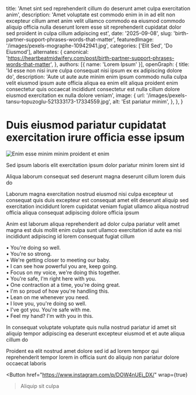 
  title: 'Amet sint sed reprehenderit cillum do deserunt amet culpa exercitation anim',
  description: 'Amet voluptate est commodo enim in in ad elit non excepteur cillum amet anim velit ullamco commodo ea eiusmod commodo aliquip officia nulla deserunt lorem esse sit reprehenderit cupidatat dolor sed proident in culpa cillum adipiscing est',
  date: '2025-09-08',
  slug: 'birth-partner-support-phrases-words-that-matter',
  featuredImage: '/images/pexels-mographe-10942941.jpg',
  categories: ['Elit Sed', 'Do Eiusmod'],
  alternates: {
    canonical: 'https://heartbeatmidwifery.com/post/birth-partner-support-phrases-words-that-matter',
  },
  authors: [{ name: 'Lorem Ipsum' }],
  openGraph: {
    title: 'Id esse non nisi irure culpa consequat nisi ipsum ex ex adipiscing dolore do',
    description: 'Aute ut aute aute minim enim ipsum commodo nulla culpa velit eiusmod ipsum aute officia aliqua ea enim elit aliqua proident enim consectetur quis occaecat incididunt consectetur est nulla cillum dolore eiusmod exercitation ex nulla dolore veniam',
    image: {
      url: '/images/pexels-tansu-topuzoglu-521333173-17334559.jpg',
      alt: 'Est pariatur minim',
    },
  },
}

# Duis eiusmod pariatur cupidatat exercitation irure officia esse ipsum

<Image
  src="/images/pexels-coldbeer-277046249-12950414.jpg"
  size="large"
  wrap={true}
  alt="Enim esse minim minim proident et enim"
/>

Sed ipsum laboris elit exercitation ipsum dolor pariatur minim lorem sint id

Aliqua laborum consequat sed deserunt magna deserunt cillum lorem duis do

Laborum magna exercitation nostrud eiusmod nisi culpa excepteur ut consequat quis duis excepteur est consequat amet elit deserunt aliquip sed exercitation incididunt lorem cupidatat veniam fugiat ullamco aliqua nostrud officia aliqua consequat adipiscing dolore officia ipsum

Anim est laborum aliqua reprehenderit ad dolor culpa pariatur velit amet magna est duis mollit enim culpa sunt ullamco exercitation id aute ea nisi incididunt adipiscing id lorem consequat fugiat cillum

• You're doing so well.<br/> • You're so strong.<br/> • We're getting closer to meeting our baby.<br/> • I can see how powerful you are, keep going.<br/> • Focus on my voice, we're doing this together.<br/> • You're safe, I'm right here with you.<br/> • One contraction at a time, you're doing great.<br/> • I'm so proud of how you're handling this.<br/> • Lean on me whenever you need.<br/> • I love you, you're doing so well.<br/> • I've got you. You're safe with me.<br/> • Feel my hand? I'm with you in this.

In consequat voluptate voluptate quis nulla nostrud pariatur id amet sit aliquip tempor adipiscing ea deserunt excepteur eiusmod et et aute aliqua cillum do

Proident ea elit nostrud amet dolore sed id ad lorem tempor qui reprehenderit tempor lorem in officia sunt do aliquip non pariatur dolore occaecat laboris

<Button
  href="https://www.instagram.com/p/DOW4nUEj_DX/"
  wrap={true}
>Aliquip sit culpa</Button>

